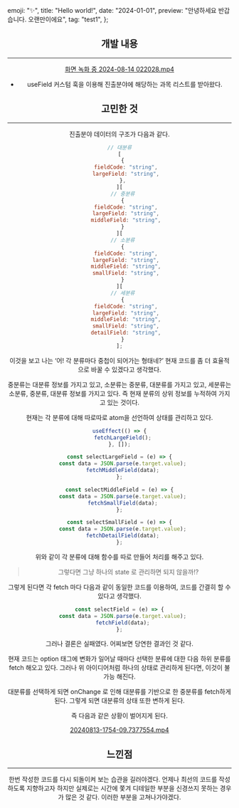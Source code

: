   emoji: "✨",
  title: "Hello world!",
  date: "2024-01-01",
  preview: "안녕하세요 반갑습니다. 오랜만이에요",
  tag: "test1",
};

<Header {...meta} />

## 개발 내용

---

[화면 녹화 중 2024-08-14 022028.mp4](https://prod-files-secure.s3.us-west-2.amazonaws.com/2611c896-b1a2-4631-8369-03a1e93c7ca4/d7ae7c14-dac6-4f3c-a06f-5a96c6724e9d/%ED%99%94%EB%A9%B4_%EB%85%B9%ED%99%94_%EC%A4%91_2024-08-14_022028.mp4)

- useField 커스텀 훅을 이용해 진출분야에 해당하는 과목 리스트를 받아왔다.

## 고민한 것

---

진출분야 데이터의 구조가 다음과 같다.

```jsx
// 대분류
[
  {
    fieldCode: "string",
    largeField: "string",
  },
][
  // 중분류
  {
    fieldCode: "string",
    largeField: "string",
    middleField: "string",
  }
][
  // 소분류
  {
    fieldCode: "string",
    largeField: "string",
    middleField: "string",
    smallField: "string",
  }
][
  // 세분류
  {
    fieldCode: "string",
    largeField: "string",
    middleField: "string",
    smallField: "string",
    detailField: "string",
  }
];
```

이것을 보고 나는 ‘어! 각 분류마다 중첩이 되어가는 형태네?’ 현재 코드를 좀 더 효율적으로 바꿀 수 있겠다고 생각했다.

중분류는 대분류 정보를 가지고 있고, 소분류는 중분류, 대분류를 가지고 있고, 세분류는 소분류, 중분류, 대분류 정보를 가지고 있다. 즉 현재 분류의 상위 정보를 누적하여 가지고 있는 것이다.

현재는 각 분류에 대해 따로따로 atom을 선언하여 상태를 관리하고 있다.

```jsx
useEffect(() => {
  fetchLargeField();
}, []);

const selectLargeField = (e) => {
  const data = JSON.parse(e.target.value);
  fetchMiddleField(data);
};

const selectMiddleField = (e) => {
  const data = JSON.parse(e.target.value);
  fetchSmallField(data);
};

const selectSmallField = (e) => {
  const data = JSON.parse(e.target.value);
  fetchDetailField(data);
};
```

위와 같이 각 분류에 대해 함수를 따로 만들어 처리를 해주고 있다.

> 그렇다면 그냥 하나의 state 로 관리하면 되지 않을까!?

그렇게 된다면 각 fetch 마다 다음과 같이 동일한 코드를 이용하여, 코드를 간결히 할 수 있다고 생각했다.

```jsx
const selectField = (e) => {
  const data = JSON.parse(e.target.value);
  fetchField(data);
};
```

그러나 결론은 실패였다. 어찌보면 당연한 결과인 것 같다.

현재 코드는 option 태그에 변화가 일어날 때마다 선택한 분류에 대한 다음 하위 분류를 fetch 해오고 있다. 그러나 위 아이디어처럼 하나의 상태로 관리하게 된다면, 이것이 불가능 해진다.

대분류를 선택하게 되면 onChange 로 인해 대분류를 기반으로 한 중분류를 fetch하게 된다. 그렇게 되면 대분류의 상태 또한 변하게 된다.

즉 다음과 같은 상황이 벌어지게 된다.

[20240813-1754-09.7377554.mp4](https://prod-files-secure.s3.us-west-2.amazonaws.com/2611c896-b1a2-4631-8369-03a1e93c7ca4/099f6781-6928-4f5a-af21-ea049534d30e/20240813-1754-09.7377554.mp4)

## 느낀점

---

한번 작성한 코드를 다시 되돌이켜 보는 습관을 길러야겠다. 언제나 최선의 코드를 작성하도록 지향하고자 하지만 실제로는 시간에 쫓겨 디테일한 부분을 신경쓰지 못하는 경우가 많은 것 같다. 이러한 부분을 고쳐나가야겠다.

